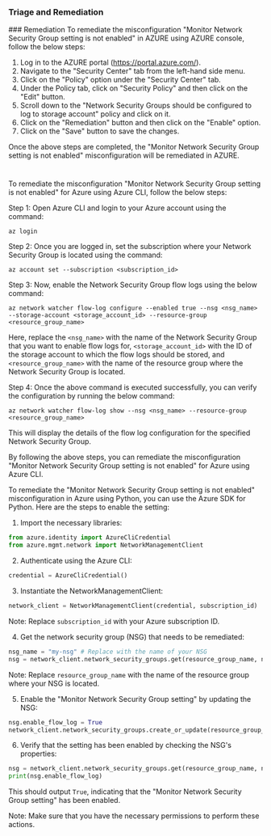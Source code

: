 
### Triage and Remediation
<Tabs>
<Tab title='Remediation'>
### Remediation

<AccordionGroup>
<Accordion title='Using Console' defaultOpen='true'>
To remediate the misconfiguration "Monitor Network Security Group setting is not enabled" in AZURE using AZURE console, follow the below steps:

1. Log in to the AZURE portal (https://portal.azure.com/).
2. Navigate to the "Security Center" tab from the left-hand side menu.
3. Click on the "Policy" option under the "Security Center" tab.
4. Under the Policy tab, click on "Security Policy" and then click on the "Edit" button.
5. Scroll down to the "Network Security Groups should be configured to log to storage account" policy and click on it.
6. Click on the "Remediation" button and then click on the "Enable" option.
7. Click on the "Save" button to save the changes.

Once the above steps are completed, the "Monitor Network Security Group setting is not enabled" misconfiguration will be remediated in AZURE.

#
</Accordion>

<Accordion title='Using CLI'>
To remediate the misconfiguration "Monitor Network Security Group setting is not enabled" for Azure using Azure CLI, follow the below steps:

Step 1: Open Azure CLI and login to your Azure account using the command:

```
az login
```

Step 2: Once you are logged in, set the subscription where your Network Security Group is located using the command:

```
az account set --subscription <subscription_id>
```

Step 3: Now, enable the Network Security Group flow logs using the below command:

```
az network watcher flow-log configure --enabled true --nsg <nsg_name> --storage-account <storage_account_id> --resource-group <resource_group_name>
```

Here, replace the `<nsg_name>` with the name of the Network Security Group that you want to enable flow logs for, `<storage_account_id>` with the ID of the storage account to which the flow logs should be stored, and `<resource_group_name>` with the name of the resource group where the Network Security Group is located.

Step 4: Once the above command is executed successfully, you can verify the configuration by running the below command:

```
az network watcher flow-log show --nsg <nsg_name> --resource-group <resource_group_name>
```

This will display the details of the flow log configuration for the specified Network Security Group.

By following the above steps, you can remediate the misconfiguration "Monitor Network Security Group setting is not enabled" for Azure using Azure CLI.
</Accordion>

<Accordion title='Using Python'>
To remediate the "Monitor Network Security Group setting is not enabled" misconfiguration in Azure using Python, you can use the Azure SDK for Python. Here are the steps to enable the setting:

1. Import the necessary libraries:

```python
from azure.identity import AzureCliCredential
from azure.mgmt.network import NetworkManagementClient
```

2. Authenticate using the Azure CLI:

```python
credential = AzureCliCredential()
```

3. Instantiate the NetworkManagementClient:

```python
network_client = NetworkManagementClient(credential, subscription_id)
```

Note: Replace `subscription_id` with your Azure subscription ID.

4. Get the network security group (NSG) that needs to be remediated:

```python
nsg_name = "my-nsg" # Replace with the name of your NSG
nsg = network_client.network_security_groups.get(resource_group_name, nsg_name)
```

Note: Replace `resource_group_name` with the name of the resource group where your NSG is located.

5. Enable the "Monitor Network Security Group setting" by updating the NSG:

```python
nsg.enable_flow_log = True
network_client.network_security_groups.create_or_update(resource_group_name, nsg_name, nsg)
```

6. Verify that the setting has been enabled by checking the NSG's properties:

```python
nsg = network_client.network_security_groups.get(resource_group_name, nsg_name)
print(nsg.enable_flow_log)
```

This should output `True`, indicating that the "Monitor Network Security Group setting" has been enabled.

Note: Make sure that you have the necessary permissions to perform these actions.
</Accordion>

</AccordionGroup>
</Tab>
</Tabs>
